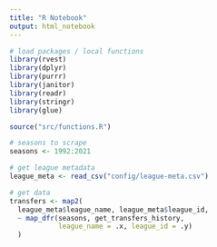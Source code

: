 ```yaml
---
title: "R Notebook"
output: html_notebook
---
```


```r
# load packages / local functions
library(rvest)
library(dplyr)
library(purrr)
library(janitor)
library(readr)
library(stringr)
library(glue)
```

```r
source("src/functions.R")

# seasons to scrape
seasons <- 1992:2021

# get league metadata
league_meta <- read_csv("config/league-meta.csv")

# get data
transfers <- map2(
  league_meta$league_name, league_meta$league_id,
  ~ map_dfr(seasons, get_transfers_history, 
            league_name = .x, league_id = .y)
  )
```

